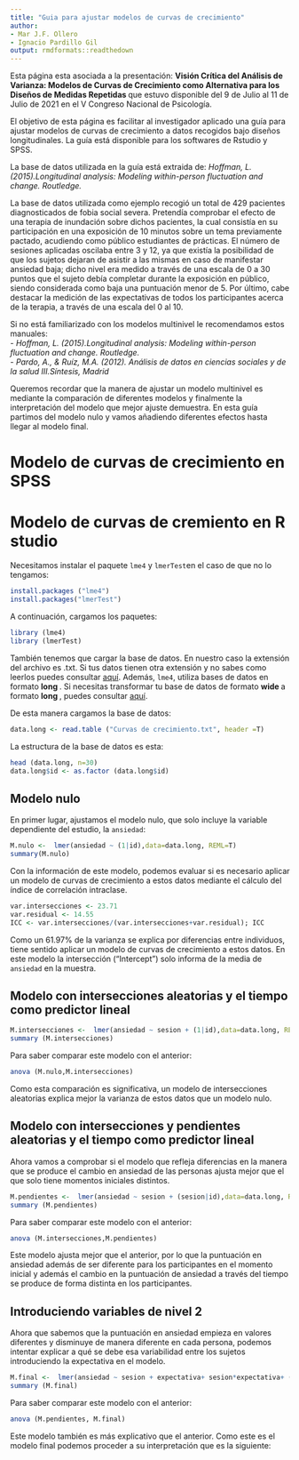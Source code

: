 ```yaml
---
title: "Guia para ajustar modelos de curvas de crecimiento"
author: 
- Mar J.F. Ollero
- Ignacio Pardillo Gil
output: rmdformats::readthedown
---
```

Esta página esta asociada a la presentación: <strong> Visión Crítica del Análisis de Varianza: Modelos de Curvas de Crecimiento como Alternativa para los Diseños de Medidas Repetidas </strong> que estuvo disponible del 9 de Julio al 11 de Julio de 2021 en el V Congreso Nacional de Psicología.

El objetivo de esta página es facilitar al investigador aplicado una guía para ajustar modelos de curvas de crecimiento a datos recogidos bajo diseños longitudinales. La guía está disponible para los softwares de Rstudio y SPSS. 

La base de datos utilizada en la guía está extraida de: <em> Hoffman, L. (2015).Longitudinal analysis: Modeling within-person fluctuation and change. Routledge. </em>

La base de datos utilizada como ejemplo recogió un total de 429 pacientes diagnosticados de fobia social severa. Pretendía comprobar el efecto de una terapia de inundación sobre dichos pacientes, la cual consistía en su participación en una exposición de 10 minutos sobre un tema previamente pactado, acudiendo como público estudiantes de prácticas. El número de sesiones aplicadas oscilaba entre 3 y 12, ya que existía la posibilidad de que los sujetos dejaran de asistir a las mismas en caso de manifestar ansiedad baja; dicho nivel era medido a través de una escala de 0 a 30 puntos que el sujeto debía completar durante la exposición en público, siendo considerada como baja una puntuación menor de 5. Por último, cabe destacar la medición de las expectativas de todos los participantes acerca de la terapia, a través de una escala del 0 al 10. 

Si no está familiarizado con los modelos multinivel le recomendamos estos manuales:  
- <em> Hoffman, L. (2015).Longitudinal analysis: Modeling within-person fluctuation and change. Routledge. </em>  
- <em> Pardo, A., & Ruíz, M.A. (2012). Análisis de datos en ciencias sociales y de la salud III.Síntesis, Madrid
 </em>

Queremos recordar que la manera de ajustar un modelo multinivel es mediante la comparación de diferentes modelos y finalmente la interpretación del modelo que mejor ajuste demuestra. En esta guía partimos del modelo nulo y vamos añadiendo diferentes efectos hasta llegar al modelo final. 

# Modelo de curvas de crecimiento en SPSS
# Modelo de curvas de cremiento en R studio 
Necesitamos instalar el paquete `lme4` y `lmerTest`en el caso de que no lo tengamos: 

```r
install.packages ("lme4")
install.packages("lmerTest")
```

A continuación, cargamos los paquetes: 
```r
library (lme4)
library (lmerTest)
```

También tenemos que cargar la base de datos. En nuestro caso la extensión del archivo es .txt. Si tus datos tienen otra extensión y no sabes como leerlos puedes consultar [aquí](https://bookdown.org/matiasandina/R-intro/leer-datos.html). Además, `lme4`, utiliza bases de datos en formato <strong> long </strong>. Si necesitas transformar tu base de datos de formato <strong> wide </strong> a formato <strong> long </strong>, puedes consultar [aquí](https://www.maximaformacion.es/blog-dat/como-modificar-el-formato-de-tus-datos-de-manera-sencilla/). 

De esta manera cargamos la base de datos: 

```r
data.long <- read.table ("Curvas de crecimiento.txt", header =T)
```
La estructura de la base de datos es esta: 
```r
head (data.long, n=30)
data.long$id <- as.factor (data.long$id)
```
## Modelo nulo

En primer lugar, ajustamos el modelo nulo, que solo incluye la variable dependiente del estudio, la `ansiedad`: 
```r
M.nulo <-  lmer(ansiedad ~ (1|id),data=data.long, REML=T)
summary(M.nulo)
```
Con la información de este modelo, podemos evaluar si es necesario aplicar un modelo de curvas de crecimiento a estos datos mediante el cálculo del índice de correlación intraclase. 
```r
var.intersecciones <- 23.71
var.residual <- 14.55
ICC <- var.intersecciones/(var.intersecciones+var.residual); ICC
```
Como un 61.97% de la varianza se explica por diferencias entre individuos, tiene sentido aplicar un modelo de curvas de crecimiento a estos datos. En este modelo la intersección ("Intercept") solo informa de la media de `ansiedad` en la muestra. 


## Modelo con intersecciones aleatorias y el tiempo como predictor lineal 

```r
M.intersecciones <-  lmer(ansiedad ~ sesion + (1|id),data=data.long, REML=T)
summary (M.intersecciones)

```
Para saber comparar este modelo con el anterior: 
```r
anova (M.nulo,M.intersecciones)
```
Como esta comparación es significativa, un modelo de intersecciones aleatorias explica mejor la varianza de estos datos que un modelo nulo. 

## Modelo con intersecciones y pendientes aleatorias y el tiempo como predictor lineal
Ahora vamos a comprobar si el modelo que refleja diferencias en la manera que se produce el cambio en ansiedad de las personas ajusta mejor que el que solo tiene momentos iniciales distintos. 
```r
M.pendientes <-  lmer(ansiedad ~ sesion + (sesion|id),data=data.long, REML=T)
summary (M.pendientes)

```

Para saber comparar este modelo con el anterior: 
```r
anova (M.intersecciones,M.pendientes)
```
Este modelo ajusta mejor que el anterior, por lo que la puntuación en ansiedad además de ser diferente para los participantes en el momento inicial y además el cambio en la puntuación de ansiedad a través del tiempo se produce de forma distinta en los participantes. 

## Introduciendo variables de nivel 2
Ahora que sabemos que la puntuación en ansiedad empieza en valores diferentes y disminuye de manera diferente en cada persona, podemos intentar explicar a qué se debe esa variabilidad entre los sujetos introduciendo la expectativa en el modelo. 

```r
M.final <-  lmer(ansiedad ~ sesion + expectativa+ sesion*expectativa+ (sesion|id),data=data.long, REML=T)
summary (M.final)

```
Para saber comparar este modelo con el anterior: 
```r
anova (M.pendientes, M.final)
```
Este modelo también es más explicativo que el anterior. Como este es el modelo final podemos proceder a su interpretación que es la siguiente: 




